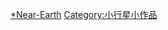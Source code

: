 {{hiddencat}}
{{WPSS-cat}}
{{Stub Category
|article=[[近地天体|近地小行星]]
|newstub=NE-asteroid-stub
|category=近地小行星}}

[[Category:小行星模板|*Near-Earth]]
[[Category:小行星小作品|Category:小行星小作品]]